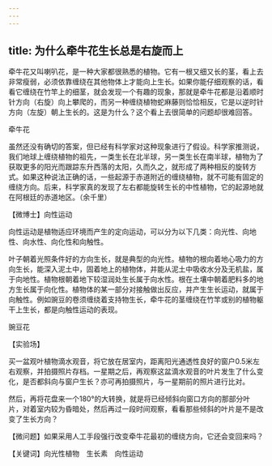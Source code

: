 ```yaml
---
---
---
```

title: 为什么牵牛花生长总是右旋而上
---




牵牛花又叫喇叭花，是一种大家都很熟悉的植物。它有一根又细又长的茎，看上去非常瘦弱，必须依靠缠绕在其他物体上才能向上生长。如果你能仔细观察的话，看看它缠绕在竹竿上的细茎，就会发现一个有趣的现象，那就是牵牛花都是沿着顺时针方向（右旋）向上攀爬的，而另一种缠绕植物蛇麻藤则恰恰相反，它是以逆时针方向（左旋）朝上生长的。这是为什么？这个看上去很简单的问题却很难回答。

牵牛花



虽然还没有确切的答案，但已经有科学家对这种现象进行了假设。科学家推测说，我们地球上缠绕植物的祖先，一类生长在北半球，另一类生长在南半球，植物为了获取更多的阳光而跟踪东升西落的太阳，久而久之，就形成了两种相反的旋转方式。如果这种说法正确的话，一些起源于赤道附近的缠绕植物，就不可能有固定的缠绕方向。后来，科学家真的发现了左右都能旋转生长的中性植物，它的起源地就在阿根廷的赤道地区。（余千里）





【微博士】向性运动

向性运动是植物适应环境而产生的定向运动，可以分为以下几类：向光性、向地性、向水性、向化性和向触性。



叶子朝着光照条件好的方向生长，就是典型的向光性。植物的根向着地心吸力的方向生长，能深入泥土中，固着地上的植物体，并能从泥土中吸收水分及无机盐，属于向地性。植物根朝着地下较湿润处生长属于向水性。根在土壤中朝着肥料多的地方生长属于向化性。植物体的某一部分对接触做出反应，并产生生长运动，就属于向触性。例如豌豆的卷须缠绕着支持物生长，牵牛花的茎缠绕在竹竿或别的植物躯干上生长，都是向触性运动的表现。

豌豆花



【实验场】

买一盆观叶植物滴水观音，将它放在居室内，距离阳光通透性良好的窗户0.5米左右观察，并拍摄照片存档。一星期之后，再观察这盆滴水观音的叶片发生了什么变化，是否都斜向与窗户生长？亦可再拍摄照片，与一星期前的照片进行比对。

然后，再将花盘来一个180°的大转换，就是将已经倾斜向窗口方向的那部分叶片，对着室内较为昏暗处，然后再过一段时间观察，看看那些倾斜的叶片是不是改变了生长方向？

【微问题】如果采用人工手段强行改变牵牛花最初的缠绕方向，它还会变回来吗？

【关键词】向光性植物　生长素　向性运动